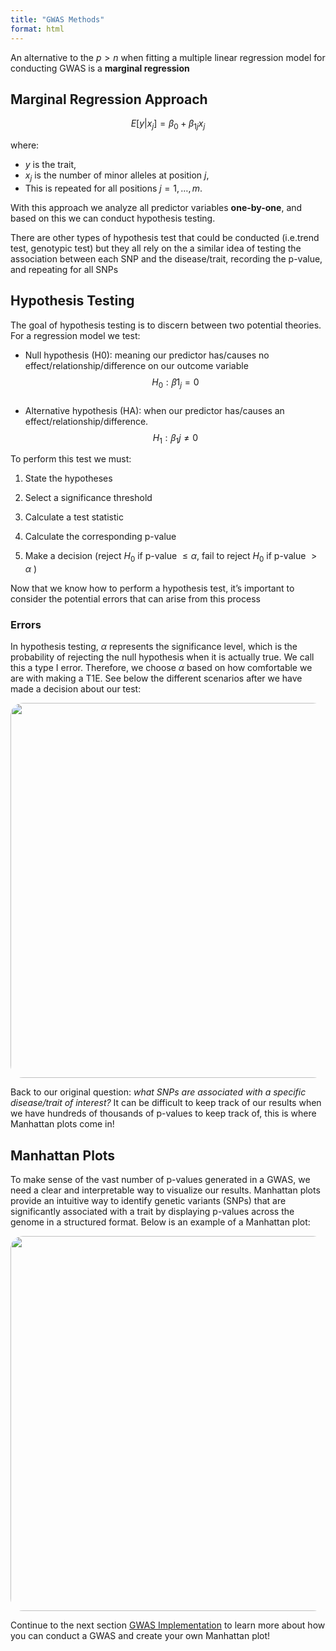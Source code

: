 ```yaml
---
title: "GWAS Methods"
format: html
---
```


An alternative to the $p > n$ when fitting a multiple linear regression model for conducting GWAS is a **marginal regression**

## Marginal Regression Approach

$$
E[y | x_j] = \beta_0 + \beta_{1j} x_j
$$

where:

-   $y$ is the trait,
-   $x_j$ is the number of minor alleles at position $j$,
-   This is repeated for all positions $j = 1, \dots, m$.

With this approach we analyze all predictor variables **one-by-one**, and based on this we can conduct hypothesis testing.

::: {.callout-tip title="Note!"}
There are other types of hypothesis test that could be conducted (i.e.trend test, genotypic test) but they all rely on the a similar idea of testing the association between each SNP and the disease/trait, recording the p-value, and repeating for all SNPs 
:::

## Hypothesis Testing

The goal of hypothesis testing is to discern between two potential theories. For a regression model we test: 

- Null hypothesis (H0): meaning our predictor has/causes no effect/relationship/difference on our outcome variable $$H_0: ꞵ1_j = 0 $$\
- Alternative hypothesis (HA): when our predictor has/causes an effect/relationship/difference. $$H_1: ꞵ_1j ≠ 0$$

To perform this test we must:

1.  State the hypotheses

2.  Select a significance threshold

3.  Calculate a test statistic

4.  Calculate the corresponding p-value

5.  Make a decision (reject $H_0$ if p-value $\leq \alpha$, fail to reject $H_0$ if p-value $> \alpha$ )

Now that we know how to perform a hypothesis test, it's important to consider the potential errors that can arise from this process

### Errors

In hypothesis testing, $\alpha$ represents the significance level, which is the probability of rejecting the null hypothesis when it is actually true. We call this a type I error. Therefore, we choose $\alpha$ based on how comfortable we are with making a T1E. See below the different scenarios after we have made a decision about our test: 

<img src="errors.png" width="600px" style="border-radius: 20px;"/>

Back to our original question: *what SNPs are associated with a specific disease/trait of interest?* It can be difficult to keep track of our results when we have hundreds of thousands of p-values to keep track of, this is where Manhattan plots come in!

## Manhattan Plots

To make sense of the vast number of p-values generated in a GWAS, we need a clear and interpretable way to visualize our results. Manhattan plots provide an intuitive way to identify genetic variants (SNPs) that are significantly associated with a trait by displaying p-values across the genome in a structured format. Below is an example of a Manhattan plot:

<img src="manhattan.png" width="600px" style="border-radius: 20px;"/>

Continue to the next section [GWAS Implementation](gwas_implementation.qmd){target=_blank} to learn more about how you can conduct a GWAS and create your own Manhattan plot! 





